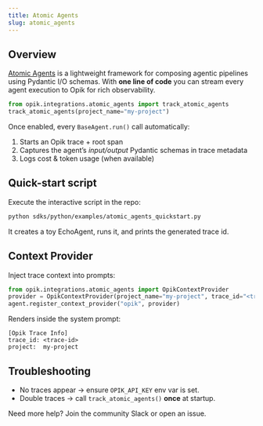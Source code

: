 ```yaml
---
title: Atomic Agents
slug: atomic_agents
---
```


## Overview
[Atomic Agents](https://github.com/BrainBlend-AI/atomic-agents) is a lightweight framework for composing agentic pipelines using Pydantic I/O schemas.  With **one line of code** you can stream every agent execution to Opik for rich observability.

```python title="Enable tracing"
from opik.integrations.atomic_agents import track_atomic_agents
track_atomic_agents(project_name="my-project")
```

Once enabled, every `BaseAgent.run()` call automatically:

1. Starts an Opik trace + root span
2. Captures the agent’s *input/output* Pydantic schemas in trace metadata
3. Logs cost & token usage (when available)

## Quick-start script
Execute the interactive script in the repo:

```bash
python sdks/python/examples/atomic_agents_quickstart.py
```

It creates a toy EchoAgent, runs it, and prints the generated trace id.

## Context Provider
Inject trace context into prompts:

```python
from opik.integrations.atomic_agents import OpikContextProvider
provider = OpikContextProvider(project_name="my-project", trace_id="<trace-id>")
agent.register_context_provider("opik", provider)
```

Renders inside the system prompt:
```
[Opik Trace Info]
trace_id: <trace-id>
project:  my-project
```

## Troubleshooting
* No traces appear → ensure `OPIK_API_KEY` env var is set.
* Double traces → call `track_atomic_agents()` **once** at startup.

Need more help? Join the community Slack or open an issue. 